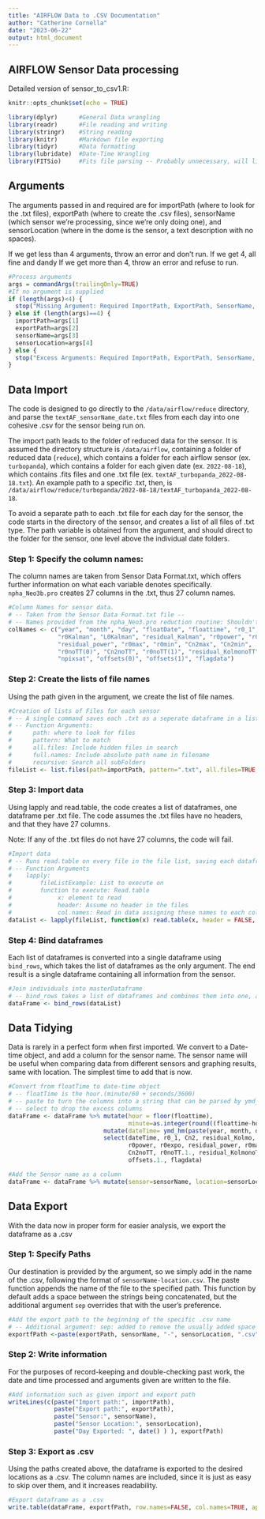 ```yaml
---
title: "AIRFLOW Data to .CSV Documentation"
author: "Catherine Cornella"
date: "2023-06-22"
output: html_document
---
```


## AIRFLOW Sensor Data processing

Detailed version of sensor_to_csv1.R:  

```r
knitr::opts_chunk$set(echo = TRUE)

library(dplyr)      #General Data wrangling
library(readr)      #File reading and writing
library(stringr)    #String reading
library(knitr)      #Markdown file exporting
library(tidyr)      #Data formatting
library(lubridate)  #Date-Time Wrangling
library(FITSio)     #Fits file parsing -- Probably unnecessary, will likely remove later
```

## Arguments

The arguments passed in and required are for importPath (where to look for the .txt files), exportPath (where to create the .csv files), sensorName (which sensor we're processing, since we're only doing one), and sensorLocation (where in the dome is the sensor, a text description with no spaces).

If we get less than 4 arguments, throw an error and don't run. 
If we get 4, all fine and dandy
If we get more than 4, throw an error and refuse to run. 

```r
#Process arguments
args = commandArgs(trailingOnly=TRUE)
#If no argument is supplied
if (length(args)<4) {
  stop("Missing Argument: Required ImportPath, ExportPath, SensorName, SensorLocation", call.=FALSE)
} else if (length(args)==4) {
  importPath=args[1]
  exportPath=args[2]
  sensorName=args[3]
  sensorLocation=args[4]
} else {
  stop("Excess Arguments: Required ImportPath, ExportPath, SensorName, SensorLocation", call.=FALSE)
}
```


## Data Import

The code is designed to go directly to the `/data/airflow/reduce` directory, and parse the `textAF_sensorName_date.txt` files from each day into one cohesive .csv for the sensor being run on. 

The import path leads to the folder of reduced data for the sensor. It is assumed the directory structure is `/data/airflow`, containing a folder of reduced data (`reduce`), which contains a folder for each airflow sensor (ex. `turbopanda`), which contains a folder for each given date (ex. `2022-08-18`), which contains .fits files and one .txt file (ex. `textAF_turbopanda_2022-08-18.txt`). An example path to a specific .txt, then, is `/data/airflow/reduce/turbopanda/2022-08-18/textAF_turbopanda_2022-08-18`. 

To avoid a separate path to each .txt file for each day for the sensor, the code starts in the directory of the sensor, and creates a list of all files of .txt type. The path variable is obtained from the argument, and should direct to the folder for the sensor, one level above the individual date folders. 

### Step 1: Specify the column names: 

The column names are taken from Sensor Data Format.txt, which offers further information on what each variable denotes specifically. `npha_Neo3b.pro` creates 27 columns in the .txt, thus 27 column names. 

``` r
#Column Names for sensor data. 
# -- Taken from the Sensor Data Format.txt file -- 
# -- Names provided from the npha_Neo3.pro reduction routine: Shouldn't need to be changed unless the reduction routine is changed -- 
colNames <- c("year", "month", "day", "floatDate", "floattime", "r0_1", "Cn2", "residual_Kolmo", 
              "r0Kalman", "L0Kalman", "residual_Kalman", "r0power", "r0expo", 
              "residual_power", "r0max", "r0min", "Cn2max", "Cn2min",
              "r0noTT(0)", "Cn2noTT", "r0noTT(1)", "residual_KolmonoTT", "imamax", 
              "npixsat", "offsets(0)", "offsets(1)", "flagdata") 

```

### Step 2: Create the lists of file names

Using the path given in the argument, we create the list of file names. 

``` r
#Creation of lists of Files for each sensor
# -- A single command saves each .txt as a seperate dataframe in a list. -- 
# -- Function Arguments: 
#      path: where to look for files
#      pattern: What to match
#      all.files: Include hidden files in search
#      full.names: Include absolute path name in filename
#      recursive: Search all subFolders
fileList <- list.files(path=importPath, pattern=".txt", all.files=TRUE, full.names=TRUE, recursive=TRUE)
```

### Step 3: Import data

Using lapply and read.table, the code creates a list of dataframes, one dataframe per .txt file. The code assumes the .txt files have no headers, and that they have 27 columns. 

Note: If any of the .txt files do not have 27 columns, the code will fail. 

```r
#Import data
# -- Runs read.table on every file in the file list, saving each dataframe in a list of dataframes. --
# -- Function Arguments
#    lapply: 
#        fileListExample: List to execute on
#        function to execute: Read.table
#             x: element to read
#             header: Assume no header in the files
#             col.names: Read in data assigning these names to each column
dataList <- lapply(fileList, function(x) read.table(x, header = FALSE, col.names = colNames) )
```

### Step 4: Bind dataframes

Each list of dataframes is converted into a single dataframe using `bind_rows`, which takes the list of dataframes as the only argument. The end result is a single dataframe containing all information from the sensor. 

``` r
#Join individuals into masterDataframe
# -- bind_rows takes a list of dataframes and combines them into one, appending rows to the end of the dataFrame. --
dataFrame <- bind_rows(dataList) 
```


## Data Tidying

Data is rarely in a perfect form when first imported. We convert to a Date-time object, and add a column for the sensor name. The sensor name will be useful when comparing data from different sensors and graphing results, same with location. The simplest time to add that is now. 

```r
#Convert from floatTime to date-time object
# -- floatTime is the hour.(minute/60 + seconds/3600)
# -- paste to turn the columns into a string that can be parsed by ymd_hm()
# -- select to drop the excess columns
dataFrame <- dataFrame %>% mutate(hour = floor(floattime),
                                  minute=as.integer(round((floattime-hour)*60)) ) %>% 
                           mutate(dateTime= ymd_hm(paste(year, month, day, hour, minute), tz="HST") ) %>% 
                           select(dateTime, r0_1, Cn2, residual_Kolmo, r0Kalman, L0Kalman, residual_Kalman,
                                  r0power, r0expo, residual_power, r0max, r0min, Cn2max, Cn2min, r0noTT.0.,
                                  Cn2noTT, r0noTT.1., residual_KolmonoTT, imamax, npixsat, offsets.0.,
                                  offsets.1., flagdata) 

```

```r
#Add the Sensor name as a column
dataFrame <- dataFrame %>% mutate(sensor=sensorName, location=sensorLocation)
```

## Data Export

With the data now in proper form for easier analysis, we export the dataframe as a .csv

### Step 1: Specify Paths

Our destination is provided by the argument, so we simply add in the name of the .csv, following the format of `sensorName-location.csv`. The paste function appends the name of the file to the specified path. This function by default adds a space between the strings being concatenated, but the additional argument `sep` overrides that with the user's preference. 

```r
#Add the export path to the beginning of the specific .csv name
# -- Additional argument: sep: added to remove the usually added space
exportfPath <-paste(exportPath, sensorName, "-", sensorLocation, ".csv", sep="")

```

### Step 2: Write information

For the purposes of record-keeping and double-checking past work, the date and time processed and arguments given are written to the file. 

```r
#Add information such as given import and export path
writeLines(c(paste("Import path:", importPath), 
             paste("Export path:", exportPath), 
             paste("Sensor:", sensorName), 
             paste("Sensor Location:", sensorLocation), 
             paste("Day Exported: ", date() ) ), exportfPath)
```

### Step 3: Export as .csv

Using the paths created above, the dataframe is exported to the desired locations as a .csv. The column names are included, since it is just as easy to skip over them, and it increases readability. 

``` r
#Export dataframe as a .csv
write.table(dataFrame, exportfPath, row.names=FALSE, col.names=TRUE, append=TRUE, sep=",")
```
